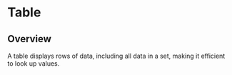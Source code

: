 
<Meta of={TableStories} />

# Table

<ResourceLinks
  sourceCode="https://github.com/cultureamp/kaizen-design-system/tree/main/packages/components/src/Table"
  figma="https://www.figma.com/file/ZRfnoNUXbGZv4eVWLbF4Az/%EF%B8%8F%F0%9F%96%BC%EF%B8%8F-Component-Gallery?node-id=9%3A37841&t=P1w10jr2cpPuaayw-1"
  designGuidelines="https://cultureamp.atlassian.net/wiki/spaces/DesignSystem/pages/3081929256/Table"
  className="!mb-8"
/>

<KaioNotification />

<Installation
  installCommand="yarn add @kaizen/components"
  importStatement='import { TableCard, TableContainer, TableHeader, TableHeaderRow, TableHeaderRowCell, TableRow, TableRowCell } from "@kaizen/components"'
/>

## Overview

A table displays rows of data, including all data in a set, making it efficient to look up values.

<Canvas of={TableStories.Playground} />
